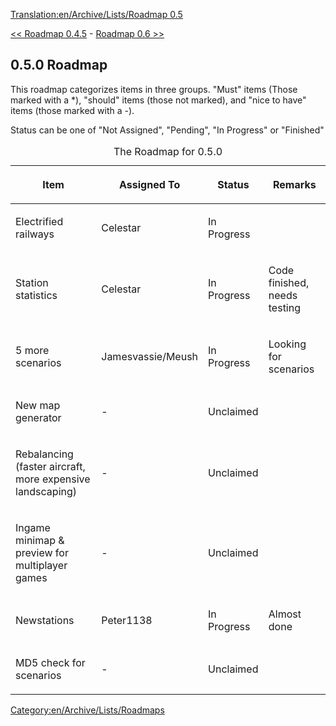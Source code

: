 [[Translation:en/Archive/Lists/Roadmap 0.5]]
[[Category:en/Archive/Lists/Roadmaps]]


[[en/Roadmap 0.4.5|<< Roadmap 0.4.5]] - [[en/Archive/Lists/Roadmap 0.6|Roadmap 0.6 >>]]
== 0.5.0 Roadmap ==

This roadmap categorizes items in three groups. "Must" items (Those marked with a *), "should" items (those not marked), and "nice to have" items (those marked with a -).

Status can be one of "Not Assigned", "Pending", "In Progress" or "Finished"

{| border="1"
|+ The Roadmap for 0.5.0
|-
! Item !! Assigned To !! Status !! Remarks
|-
|Electrified railways || Celestar
!class="wip" | In Progress ||
|-
|Station statistics || Celestar
!class="wip" | In Progress || Code finished, needs testing 
|-
|5 more scenarios || Jamesvassie/Meush
!class="wip" | In Progress || Looking for scenarios 
|-
|New map generator || -
!class="unclaimed" | Unclaimed ||
|-
|Rebalancing (faster aircraft, more expensive landscaping) || -
!class="unclaimed" | Unclaimed ||
|-
|Ingame minimap & preview for multiplayer games || -
!class="unclaimed" | Unclaimed ||
|-
|Newstations || Peter1138
!class="wip" | In Progress || Almost done
|-
|MD5 check for scenarios || -
!class="unclaimed" | Unclaimed ||
|}